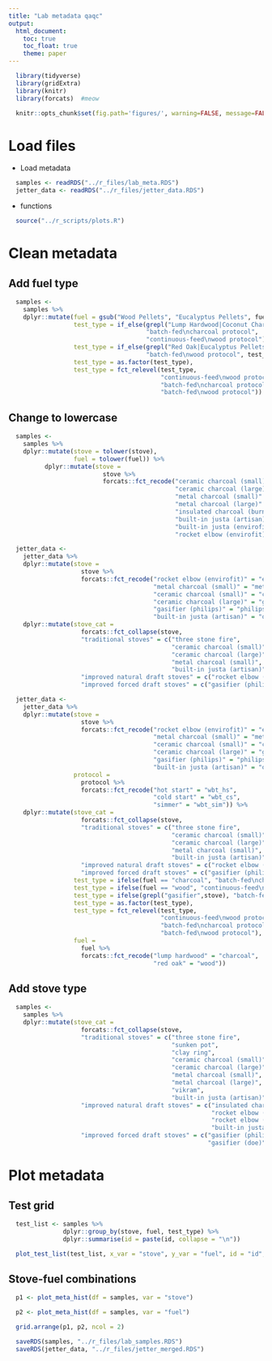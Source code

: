 ```yaml
---
title: "Lab metadata qaqc"
output:
  html_document:
    toc: true
    toc_float: true
    theme: paper
---
```


```r
  library(tidyverse)
  library(gridExtra)
  library(knitr)
  library(forcats)  #meow
```

```r
  knitr::opts_chunk$set(fig.path='figures/', warning=FALSE, message=FALSE, cache=FALSE)
```

# Load files

* Load metadata

```r
  samples <- readRDS("../r_files/lab_meta.RDS")
  jetter_data <- readRDS("../r_files/jetter_data.RDS")
```

* functions

```r
  source("../r_scripts/plots.R")
```

# Clean metadata

## Add fuel type

```r
  samples <-
    samples %>%
    dplyr::mutate(fuel = gsub("Wood Pellets", "Eucalyptus Pellets", fuel),
                  test_type = if_else(grepl("Lump Hardwood|Coconut Charcoal", fuel),
                                      "batch-fed\ncharcoal protocol",
                                      "continuous-feed\nwood protocol"),
                  test_type = if_else(grepl("Red Oak|Eucalyptus Pellets", fuel),
                                      "batch-fed\nwood protocol", test_type),
                  test_type = as.factor(test_type),
                  test_type = fct_relevel(test_type,
                                          "continuous-feed\nwood protocol",
                                          "batch-fed\ncharcoal protocol",
                                          "batch-fed\nwood protocol"))
```

## Change to lowercase

```r
  samples <-
    samples %>%
    dplyr::mutate(stove = tolower(stove),
                  fuel = tolower(fuel)) %>%
          dplyr::mutate(stove =
                          stove %>%
                          forcats::fct_recode("ceramic charcoal (small)" = "ceramic jiko (small)",
                                              "ceramic charcoal (large)" = "ceramic jiko (large)",
                                              "metal charcoal (small)" = "metal jiko (small)",
                                              "metal charcoal (large)" = "metal jiko (large)",
                                              "insulated charcoal (burn labs)" = "metal jiko (burn)",
                                              "built-in justa (artisan)" = "justa (artisan)",
                                              "built-in justa (envirofit)" = "justa (hm5000)",
                                              "rocket elbow (envirofit)" = "rocket elbow (g3300)"))
```

```r
  jetter_data <- 
    jetter_data %>%
    dplyr::mutate(stove = 
                    stove %>%
                    forcats::fct_recode("rocket elbow (envirofit)" = "envirofit g3300",
                                        "metal charcoal (small)" = "metal charcoal",
                                        "ceramic charcoal (small)" = "ceramic charcoal",
                                        "ceramic charcoal (large)" = "gyapa",
                                        "gasifier (philips)" = "philips fan",
                                        "built-in justa (artisan)" = "onil")) %>%
    dplyr::mutate(stove_cat =
                    forcats::fct_collapse(stove,
                    "traditional stoves" = c("three stone fire",
                                             "ceramic charcoal (small)",
                                             "ceramic charcoal (large)",
                                             "metal charcoal (small)",
                                             "built-in justa (artisan)"),
                    "improved natural draft stoves" = c("rocket elbow (envirofit)"),
                    "improved forced draft stoves" = c("gasifier (philips)")))
```

```r
  jetter_data <- 
    jetter_data %>%
    dplyr::mutate(stove = 
                    stove %>%
                    forcats::fct_recode("rocket elbow (envirofit)" = "envirofit g3300",
                                        "metal charcoal (small)" = "metal charcoal",
                                        "ceramic charcoal (small)" = "ceramic charcoal",
                                        "ceramic charcoal (large)" = "gyapa",
                                        "gasifier (philips)" = "philips fan",
                                        "built-in justa (artisan)" = "onil"),
                  protocol =
                    protocol %>%
                    forcats::fct_recode("hot start" = "wbt_hs",
                                        "cold start" = "wbt_cs",
                                        "simmer" = "wbt_sim")) %>%
    dplyr::mutate(stove_cat =
                    forcats::fct_collapse(stove,
                    "traditional stoves" = c("three stone fire",
                                             "ceramic charcoal (small)",
                                             "ceramic charcoal (large)",
                                             "metal charcoal (small)",
                                             "built-in justa (artisan)"),
                    "improved natural draft stoves" = c("rocket elbow (envirofit)"),
                    "improved forced draft stoves" = c("gasifier (philips)")),
                  test_type = ifelse(fuel == "charcoal", "batch-fed\ncharcoal protocol", NA),
                  test_type = ifelse(fuel == "wood", "continuous-feed\nwood protocol", test_type),
                  test_type = ifelse(grepl("gasifier",stove), "batch-fed\nwood protocol", test_type),
                  test_type = as.factor(test_type),
                  test_type = fct_relevel(test_type,
                                          "continuous-feed\nwood protocol",
                                          "batch-fed\ncharcoal protocol",
                                          "batch-fed\nwood protocol"),
                  fuel = 
                    fuel %>%
                    forcats::fct_recode("lump hardwood" = "charcoal",
                                        "red oak" = "wood"))
```

## Add stove type

```r
  samples <-
    samples %>%
    dplyr::mutate(stove_cat =
                    forcats::fct_collapse(stove,
                    "traditional stoves" = c("three stone fire",
                                             "sunken pot",
                                             "clay ring",
                                             "ceramic charcoal (small)",
                                             "ceramic charcoal (large)",
                                             "metal charcoal (small)",
                                             "metal charcoal (large)",
                                             "vikram",
                                             "built-in justa (artisan)"),
                    "improved natural draft stoves" = c("insulated charcoal (burn labs)",
                                                        "rocket elbow (envirofit)",
                                                        "rocket elbow (chulika)",
                                                        "built-in justa (envirofit)"),
                    "improved forced draft stoves" = c("gasifier (philips)",
                                                       "gasifier (doe)")))
```

# Plot metadata

## Test grid

```r
  test_list <- samples %>%
               dplyr::group_by(stove, fuel, test_type) %>%
               dplyr::summarise(id = paste(id, collapse = "\n"))

  plot_test_list(test_list, x_var = "stove", y_var = "fuel", id = "id", fill_color = "test_type")
```

## Stove-fuel combinations

```r
  p1 <- plot_meta_hist(df = samples, var = "stove")

  p2 <- plot_meta_hist(df = samples, var = "fuel")

  grid.arrange(p1, p2, ncol = 2)
```

```r
  saveRDS(samples, "../r_files/lab_samples.RDS")
  saveRDS(jetter_data, "../r_files/jetter_merged.RDS")
```

